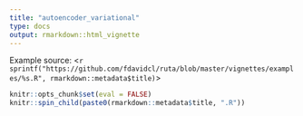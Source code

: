 ```yaml
---
title: "autoencoder_variational"
type: docs
output: rmarkdown::html_vignette
---
```


[Example source:]{.source-caption} <`r sprintf("https://github.com/fdavidcl/ruta/blob/master/vignettes/examples/%s.R", rmarkdown::metadata$title)`>

```r
knitr::opts_chunk$set(eval = FALSE)
knitr::spin_child(paste0(rmarkdown::metadata$title, ".R"))
```

